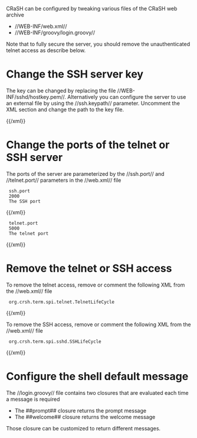 CRaSH can be configured by tweaking various files of the CRaSH web archive

* //WEB-INF/web.xml//
* //WEB-INF/groovy/login.groovy//

Note that to fully secure the server, you should remove the unauthenticated telnet access as describe below.

= Change the SSH server key =

The key can be changed by replacing the file //WEB-INF/sshd/hostkey.pem//. Alternatively you can configure the server
to use an external file by using the //ssh.keypath// parameter. Uncomment the XML section and change the path to the
key file.

{{xml}}
<!--
<context-param>
  <param-name>ssh.keypath</param-name>
  <param-value>/path/to/the/key/file</param-value>
  <description>The path to the key file</description>
</context-param>
-->
{{/xml}}

= Change the ports of the telnet or SSH server =

The ports of the server are parameterized by the //ssh.port// and //telnet.port// parameters in the //web.xml// file

{{xml}}
<context-param>
  <param-name>ssh.port</param-name>
  <param-value>2000</param-value>
  <description>The SSH port</description>
</context-param>
{{/xml}}

{{xml}}
<context-param>
  <param-name>telnet.port</param-name>
  <param-value>5000</param-value>
  <description>The telnet port</description>
</context-param>
{{/xml}}

= Remove the telnet or SSH access =

To remove the telnet access, remove or comment the following XML from the //web.xml// file

{{xml}}
<listener>
  <listener-class>org.crsh.term.spi.telnet.TelnetLifeCycle</listener-class>
</listener>
{{/xml}}

To remove the SSH access, remove or comment the following XML from the //web.xml// file

{{xml}}
<listener>
  <listener-class>org.crsh.term.spi.sshd.SSHLifeCycle</listener-class>
</listener>
{{/xml}}

= Configure the shell default message =

The //login.groovy// file contains two closures that are evaluated each time a message is required

* The ##prompt## closure returns the prompt message
* The ##welcome## closure returns the welcome message

Those closure can be customized to return different messages.